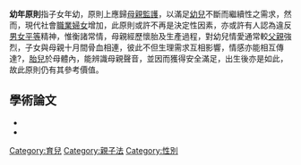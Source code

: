 '''幼年原則'''指子女年幼，原則上應歸[[母親|母親]][[監護人|監護]]，以滿足[[幼兒|幼兒]]不斷而繼續性之需求，然而，現代社會[[職業婦女|職業婦女]]增加，此原則或許不再是決定性因素，亦或許有人認為違反[[男女平等|男女平等]]精神，惟衡諸常情，母親經歷懷胎及生產過程，對幼兒情愛通常較[[父親|父親]]強烈，子女與母親十月間骨血相連，彼此不但生理需求互相影響，情感亦能相互傳達?，[[胎兒|胎兒]]於母體內，能辨識母親聲音，並因而獲得安全滿足，出生後亦是如此，故此原則仍有其參考價值。

==學術論文==
* {{Cite journal zh|author=[[王如玄|王如玄]]|title=幼年原則在子女監護人決定基準上之地位|journal=律師雜誌|issue=第二四六期|page=94-97頁}}
* {{cite book|author=高孟焄|title=有關未成年子女之最佳利益}}

[[Category:育兒|Category:育兒]]
[[Category:親子法|Category:親子法]]
[[Category:性別|Category:性別]]